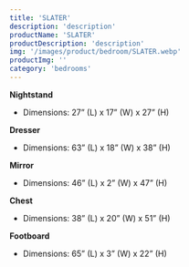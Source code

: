 ```yaml
---
title: 'SLATER'
description: 'description'
productName: 'SLATER'
productDescription: 'description'
img: '/images/product/bedroom/SLATER.webp'
productImg: ''
category: 'bedrooms'
---
```


**Nightstand**

- Dimensions: 27” (L) x 17” (W) x 27” (H)

**Dresser**

- Dimensions: 63” (L) x 18” (W) x 38” (H)

**Mirror**

- Dimensions: 46” (L) x 2” (W) x 47” (H)

**Chest**

- Dimensions: 38” (L) x 20” (W) x 51” (H)

**Footboard**

- Dimensions: 65” (L) x 3” (W) x 22” (H)
